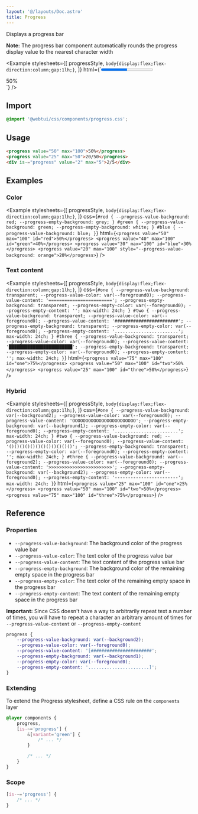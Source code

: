 ```yaml
---
layout: '@/layouts/Doc.astro'
title: Progress
---
```



Displays a progress bar

**Note:** The progress bar component automatically rounds the progress display value to the nearest character width

<Example
    stylesheets={[
        progressStyle,
        `body{display:flex;flex-direction:column;gap:1lh;}`,
    ]}
    html={`<progress value="50" max="100">50%</progress>
<div is-="progress" value="25" max="100">50%</div>`}
/>

## Import

```css
@import '@webtui/css/components/progress.css';
```

## Usage

```html
<progress value="50" max="100">50%</progress>
<progress value="25" max="50">20/50</progress>
<div is-="progress" value="2" max="5">2/5</div>
```

## Examples

### Color

<Example
    stylesheets={[
        progressStyle,
        `body{display:flex;flex-direction:column;gap:1lh;}`,
    ]}
    css={`
        #red {
            --progress-value-background: red;
            --progress-empty-background: grey;
        }
        #green {
            --progress-value-background: green;
            --progress-empty-background: white;
        }
        #blue {
            --progress-value-background: blue;
        }
    `}
    html={`<progress value="50" max="100" id="red">50%</progress>
<progress value="40" max="100" id="green">40%</progress>
<progress value="30" max="100" id="blue">30%</progress>
<progress value="20" max="100" style="--progress-value-background: orange">20%</progress>`}
/>

### Text content

<Example
    stylesheets={[
        progressStyle,
        `body{display:flex;flex-direction:column;gap:1lh;}`,
    ]}
    css={`
        #one {
            --progress-value-background: transparent;
            --progress-value-color: var(--foreground0);
            --progress-value-content: '========================';
            --progress-empty-background: transparent;
            --progress-empty-color: var(--foreground0);
            --progress-empty-content: '';
            max-width: 24ch;
        }
        #two {
            --progress-value-background: transparent;
            --progress-value-color: var(--foreground0);
            --progress-value-content: '########################';
            --progress-empty-background: transparent;
            --progress-empty-color: var(--foreground0);
            --progress-empty-content: '........................';
            max-width: 24ch;
        }
        #three {
            --progress-value-background: transparent;
            --progress-value-color: var(--foreground0);
            --progress-value-content: '████████████████████████';
            --progress-empty-background: transparent;
            --progress-empty-color: var(--foreground0);
            --progress-empty-content: '';
            max-width: 24ch;
        }
    `}
    html={`<progress value="75" max="100" id="one">75%</progress>
<progress value="50" max="100" id="two">50%</progress>
<progress value="25" max="100" id="three">50%</progress>`}
/>

### Hybrid

<Example
    stylesheets={[
        progressStyle,
        `body{display:flex;flex-direction:column;gap:1lh;}`,
    ]}
    css={`
        #one {
            --progress-value-background: var(--background2);
            --progress-value-color: var(--foreground0);
            --progress-value-content: 'OOOOOOOOOOOOOOOOOOOOOOOO';
            --progress-empty-background: var(--background1);
            --progress-empty-color: var(--foreground0);
            --progress-empty-content: '........................';
            max-width: 24ch;
        }
        #two {
            --progress-value-background: red;
            --progress-value-color: var(--foreground0);
            --progress-value-content: '()()()()()()()()()()()()';
            --progress-empty-background: transparent;
            --progress-empty-color: var(--foreground0);
            --progress-empty-content: '';
            max-width: 24ch;
        }
        #three {
            --progress-value-background: var(--foreground2);
            --progress-value-color: var(--foreground0);
            --progress-value-content: '>>>>>>>>>>>>>>>>>>>>>>>>';
            --progress-empty-background: var(--background2);
            --progress-empty-color: var(--foreground0);
            --progress-empty-content: '------------------------';
            max-width: 24ch;
        }
    `}
    html={`<progress value="25" max="100" id="one">25%</progress>
<progress value="50" max="100" id="two">50%</progress>
<progress value="75" max="100" id="three">75%</progress>`}
/>

## Reference

### Properties

- `--progress-value-background`: The background color of the progress value bar
- `--progress-value-color`: The text color of the progress value bar
- `--progress-value-content`: The text content of the progress value bar
- `--progress-empty-background`: The background color of the remaining empty space in the progress bar
- `--progress-empty-color`: The text color of the remaining empty space in the progress bar
- `--progress-empty-content`: The text content of the remaining empty space in the progress bar

**Important:** Since CSS doesn't have a way to arbitrarily repeat text a number of times, you will have to repeat a character an arbitrary amount of times for `--progress-value-content` or `--progress-empty-content`

```css
progress {
    --progress-value-background: var(--background2);
    --progress-value-color: var(--foreground0);
    --progress-value-content: '[#######################';
    --progress-empty-background: var(--background1);
    --progress-empty-color: var(--foreground0);
    --progress-empty-content: '.......................]';
}
```

### Extending

To extend the Progress stylesheet, define a CSS rule on the `components` layer

```css
@layer components {
    progress,
    [is-~='progress'] {
        &[variant='green'] {
            /* ... */
        }

        /* ... */
    }
}
```

### Scope

```css
[is-~='progress'] {
    /* ... */
}
```
